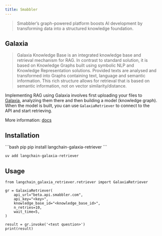 ```yaml
---
title: Smabbler
---
```


> Smabbler’s graph-powered platform boosts AI development by transforming data into a structured knowledge foundation.

## Galaxia

> Galaxia Knowledge Base is an integrated knowledge base and retrieval mechanism for RAG. In contrast to standard solution, it is based on Knowledge Graphs built using symbolic NLP and Knowledge Representation solutions. Provided texts are analysed and transformed into Graphs containing text, language and semantic information. This rich structure allows for retrieval that is based on semantic information, not on vector similarity/distance.

Implementing RAG using Galaxia involves first uploading your files to [Galaxia](https://beta.cloud.smabbler.com/home), analyzing them there and then building a model (knowledge graph). When the model is built, you can use `GalaxiaRetriever` to connect to the API and start retrieving.

More information: [docs](https://smabbler.gitbook.io/smabbler)

## Installation
<CodeGroup>
```bash pip
pip install langchain-galaxia-retriever
```

```bash uv
uv add langchain-galaxia-retriever
```
</CodeGroup>

## Usage

```
from langchain_galaxia_retriever.retriever import GalaxiaRetriever

gr = GalaxiaRetriever(
    api_url="beta.api.smabbler.com",
    api_key="<key>",
    knowledge_base_id="<knowledge_base_id>",
    n_retries=10,
    wait_time=5,
)

result = gr.invoke('<test question>')
print(result)
